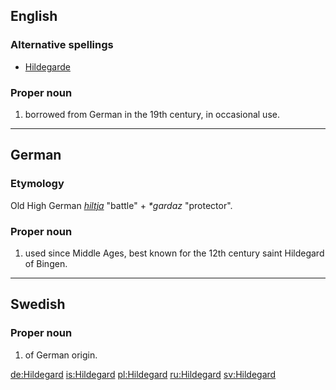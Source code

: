 ==English==

===Alternative spellings===
* [[Hildegarde]]

===Proper noun===
{{en-proper noun}}

# {{given name|female|from=Germanic}} borrowed from German in the 19th century, in occasional use.

{{wikipedia|Hildegard of Bingen}}

----

==German==

===Etymology===
Old High German ''[[hiltja]]'' "battle" + ''*gardaz'' "protector".

===Proper noun===
{{infl|de|proper noun}}

# {{given name|female|lang=de}} used since Middle Ages, best known for the 12th century saint Hildegard of Bingen.

----

==Swedish==

===Proper noun===
{{infl|sv|proper noun}}

# {{given name|female|lang=sv}} of German origin.

[[de:Hildegard]]
[[is:Hildegard]]
[[pl:Hildegard]]
[[ru:Hildegard]]
[[sv:Hildegard]]